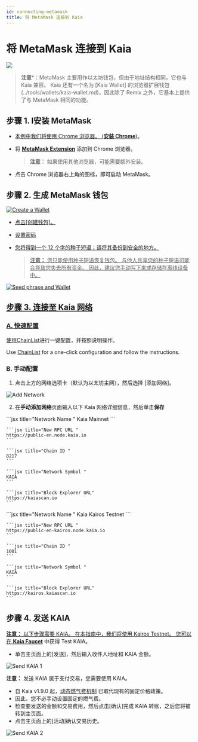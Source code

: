 ```yaml
---
id: connecting-metamask
title: 将 MetaMask 连接到 Kaia
---
```



# 将 MetaMask 连接到 Kaia

![](/img/banners/kaia-metamask.png)

> **注意**\*：MetaMask 主要用作以太坊钱包，但由于地址结构相同，它也与 Kaia 兼容。 Kaia 还有一个名为 [Kaia Wallet] 的浏览器扩展钱包(../tools/wallets/kaia-wallet.md)，因此除了 Remix 之外，它基本上提供了与 MetaMask 相同的功能。

## 步骤 1. I安装 MetaMask <a href="#install-metamask" id="install-metamask" />

* 本例中我们将使用 Chrome 浏览器。 ([**安装 Chrome**](https://www.google.com/intl/en_us/chrome/))。
* 将 [**MetaMask Extension**](https://chrome.google.com/webstore/detail/metamask/nkbihfbeogaeaoehlefnkodbefgpgknn?hl=en) 添加到 Chrome 浏览器。

  > **注意：** 如果使用其他浏览器，可能需要额外安装。
* 点击 Chrome 浏览器右上角的图标，即可启动 MetaMask。

## 步骤 2. 生成 MetaMask 钱包<a href="#generate-a-metamask" id="generate-a-metamask" />

![Create a Wallet](/img/build/tutorials/new-to-metamask.png)

* 点击[创建钱包]。
* 设置密码
* 您将得到一个 12 个字的种子短语；请将其备份到安全的地方。

  > **注意：** 您只能使用种子短语恢复钱包。 与他人共享您的种子短语可能会导致您失去所有资金。 因此，建议您手动写下来或存储在离线设备中。

![Seed phrase and Wallet](/img/build/tutorials/metamask-secret-backup.png)

## 步骤 3. 连接至 Kaia 网络<a href="#connect-to-kaia-network" id="connect-to-kaia-network" />

### A. 快速配置

<Tabs>
  <TabItem value="kaia-mainnet" label="Kaia Mainnet">使用<a href="https://chainlist.org/chain/8217">ChainList</a>进行一键配置，并按照说明操作。</TabItem>

  <TabItem value="kairos-testnet" label="Kaia Kairos Testnet">Use <a href="https://chainlist.org/chain/1001">ChainList</a> for a one-click configuration and follow the instructions.</TabItem>
</Tabs>

### B. 手动配置

1. 点击上方的网络选项卡（默认为以太坊主网），然后选择 [添加网络]。

![Add Network](/img/build/tutorials/mm-network-btn.png)

2. 在**手动添加网络**页面输入以下 Kaia 网络详细信息，然后单击**保存**

<Tabs>
  <TabItem value="kaia-mainnet" label="Kaia Mainnet">
    ```jsx title="Network Name "
    Kaia Mainnet
    ```

    ```jsx title="New RPC URL "
    https://public-en.node.kaia.io
    ```

    ```jsx title="Chain ID "
    8217
    ```

    ```jsx title="Network Symbol "
    KAIA
    ```

    ```jsx title="Block Explorer URL"
    https://kaiascan.io
    ```
  </TabItem>

  <TabItem value="开罗测试网" label="Kaia Kairos Testnet">
    ```jsx title="Network Name "
    Kaia Kairos Testnet
    ```

    ```jsx title="New RPC URL "
    https://public-en-kairos.node.kaia.io
    ```

    ```jsx title="Chain ID "
    1001
    ```

    ```jsx title="Network Symbol "
    KAIA
    ```

    ```jsx title="Block Explorer URL"
    https://kairos.kaiascan.io
    ```
  </TabItem>
</Tabs>

## 步骤 4. 发送 KAIA<a href="#send-klay" id="send-klay" />

**注意：** 以下步骤需要 KAIA。 在本指南中，我们将使用 Kairos Testnet。 您可以在 [**Kaia Faucet**](https://faucet.kaia.io) 中获得 Test KAIA。

* 单击主页面上的[发送]，然后输入收件人地址和 KAIA 金额。

![Send KAIA 1](/img/build/tutorials/kairos-metamask-send.png)

**注意：** 发送 KAIA 属于支付交易，您需要使用 KAIA。

* 自 Kaia v1.9.0 起，[动态燃气费机制](https://medium.com/klaytn/dynamic-gas-fee-pricing-mechanism-1dac83d2689) 已取代现有的固定价格政策。
* 因此，您不必手动设置固定的燃气费。
* 检查要发送的金额和交易费用，然后点击[确认]完成 KAIA 转账，之后您将被转到主页面。
* 点击主页面上的[活动]确认交易历史。

![Send KAIA 2](/img/build/tutorials/kairos-metamask-send-ii.png)
